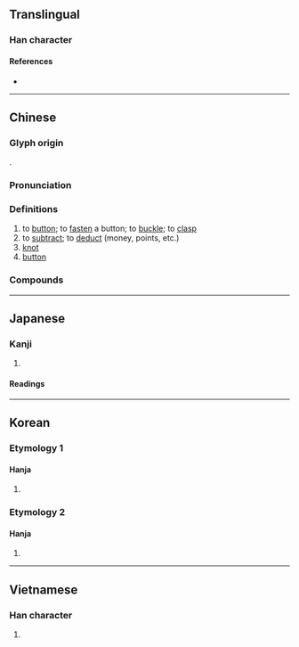 {{also|釦}}
{{character info}}
==Translingual==

===Han character===
{{Han char|rn=64|rad=手|as=03|sn=6|four=56000|canj=QR|ids=⿰扌口}}

====References====
* {{Han ref|kx=0418.070|dkj=11807|dj=0765.020|hdz=31829.130|uh=6263|ud=25187|bh=A6A9|bd=42665}}

----

==Chinese==
{{zh-forms}}

===Glyph origin===
{{Han etym}}
{{Han compound|手|口|c1=s|c2=p|ls=psc}}.

===Pronunciation===
{{zh-pron
|m=kòu,er=y
|m_note=kòur - (1) "knot"<nowiki>;</nowiki> (2) "button (knob or small disc serving as a fastener)"
|c=kau3
|h=pfs=khieu
|md=
|mn=qz,twvt:khiò/xm,zz:khò͘/khàu/tw:khau
|mn_note=khiò/khò͘ - literary; khàu - vernacular; khau - 摳 is used in the Mainland
|mn-t=kao3/ka3
|mn-t_note=kao3 - literary; ka3 - vernacular
|w=
|mc=y
|oc=y
|ma=y
|cat=v,n
}}

===Definitions===
{{zh-hanzi}}

# to [[button]]; to [[fasten]] a button; to [[buckle]]; to [[clasp]]
# to [[subtract]]; to [[deduct]] (money, points, etc.)
# [[knot]]
# [[button]] {{gl|knob or small disc serving as a fastener}}
#: {{zh-alt-inline|*釦}}
#: {{zh-x|紐扣|button}}

===Compounds===
{{zh-der|扣兒|扣分|扣子|扣押|扣球|扣留|扣籃|扣練齒輪|扣繳|扣針|扣除|入扣|七除八扣|倒扣針兒|對扣|剋扣|吊扣|弔扣|一折八扣|假扣押|伏地扣子|三環五扣|七折八扣|子母扣兒|不折不扣|回扣|倒扣|拴扣兒|扣日子|扣門|扣繳率|扣人心弦|摁扣兒|扣槃捫燭|活扣兒|扣抵|扣剋|排扣|抵扣|扣緊|扣襻兒|扣馬|書扣子|打折扣|扣問|拘扣|折扣|扣子繩|扣擊|扣舷|扣除額|扣戥頭|扣黑鍋|扣掉|攀轅扣馬|扣考|留扣子|機扣|扣邊|甯戚扣角|環環相扣|扣帽子|扣身衫子|扣環兒|查扣|扣廳|扣題|扣頭|紐扣|號天扣地|舉手扣額|解扣兒|腳扣|螺絲扣|釘扣子|袖扣|鈕扣:niǔkòu|連環扣|絲絲入扣}}

{{zh-cat|Elementary}}

----

==Japanese==

===Kanji===
{{ja-kanji|grade=|rs=手03}}

# {{rfdef|ja|sort=手03}}

====Readings====
{{ja-readings
|goon=く
|kanon=こう
|kun=たた-く, ひか-える, う-つ}}

----

==Korean==

===Etymology 1===

====Hanja====
{{ko-hanja|두드리다|두드릴|구}}

# {{rfdef|ko|sort=手03}}

===Etymology 2===

====Hanja====
{{ko-hanja|두드리다|두드릴|고}}

# {{rfdef|ko|sort=手03}}

----

==Vietnamese==

===Han character===
{{vi-readings|reading=khấu, khẩu, khâu, kháu|rs=手03}}

# {{rfdef|vi|sort=手03}}